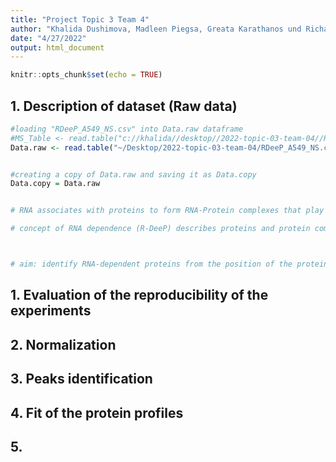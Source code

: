 ```yaml
---
title: "Project Topic 3 Team 4"
author: "Khalida Dushimova, Madleen Piegsa, Greata Karathanos und Richard Langi Efraim"
date: "4/27/2022"
output: html_document
---
```


```r
knitr::opts_chunk$set(echo = TRUE)
```

## 1. Description of dataset (Raw data)



```r
#loading "RDeeP_A549_NS.csv" into Data.raw dataframe
#MS_Table <- read.table("c://khalida//desktop//2022-topic-03-team-04//RDeeP_A549_NS.csv", header=TRUE, row.names=1, sep = ";")
Data.raw <- read.table("~/Desktop/2022-topic-03-team-04/RDeeP_A549_NS.csv", header=TRUE, row.names=1, sep = ";")


#creating a copy of Data.raw and saving it as Data.copy
Data.copy = Data.raw

```


```r


```



```r
# RNA associates with proteins to form RNA-Protein complexes that play key regulatory roles in cellular processes --> RNA metabolism and the regulation of gene expression 

# concept of RNA dependence (R-DeeP) describes proteins and protein complexes whose interactions are directly or indirectly dependent on the presence of RNA 



# aim: identify RNA-dependent proteins from the position of the proteins in an untreated cell lysate as t
```

## 1. Evaluation of the reproducibility of the experiments 


## 2. Normalization

## 3. Peaks identification

## 4. Fit of the protein profiles

## 5. 




